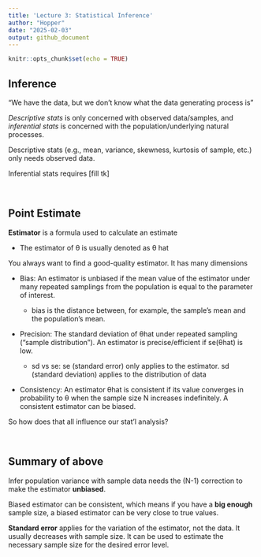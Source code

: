 ```yaml
---
title: 'Lecture 3: Statistical Inference'
author: "Hopper"
date: "2025-02-03"
output: github_document
---
```


```r
knitr::opts_chunk$set(echo = TRUE)
```

## Inference

"We have the data, but we don't know what the data generating process is"

*Descriptive stats* is only concerned with observed data/samples, and *inferential stats* is concerned with the population/underlying natural processes.

Descriptive stats (e.g., mean, variance, skewness, kurtosis of sample, etc.) only needs observed data.

Inferential stats requires [fill tk]

<br>

## Point Estimate

**Estimator** is a formula used to calculate an estimate

* The estimator of θ is usually denoted as θ hat

You always want to find a good-quality estimator. It has many dimensions

* Bias: An estimator is unbiased if the mean value of the estimator under many repeated samplings from the population is equal to the parameter of interest.

  * bias is the distance between, for example, the sample's mean and the population's mean.

* Precision: The standard deviation of θhat under repeated sampling ("sample distribution"). An estimator is precise/efficient if se(θhat) is low.

  * sd vs se: se (standard error) only applies to the estimator. sd (standard deviation) applies to the distribution of data

* Consistency: An estimator θhat is consistent if its value converges in probability to θ when the sample size N increases indefinitely. A consistent estimator can be biased.

So how does that all influence our stat'l analysis?

<br>

## Summary of above

Infer population variance with sample data needs the (N-1) correction to make the estimator **unbiased**.

Biased estimator can be consistent, which means if you have a **big enough** sample size, a biased estimator can be very close to true values.

**Standard error** applies for the variation of the estimator, not the data. It usually decreases with sample size. It can be used to estimate the necessary sample size for the desired error level.

<br>

## 




